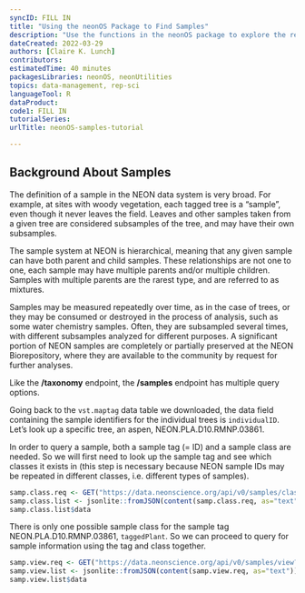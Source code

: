 ```yaml
---
syncID: FILL IN
title: "Using the neonOS Package to Find Samples"
description: "Use the functions in the neonOS package to explore the relationships between samples in the NEON database."
dateCreated: 2022-03-29
authors: [Claire K. Lunch]
contributors: 
estimatedTime: 40 minutes
packagesLibraries: neonOS, neonUtilities
topics: data-management, rep-sci
languageTool: R
dataProduct: 
code1: FILL IN
tutorialSeries:
urlTitle: neonOS-samples-tutorial

---
```



## Background About Samples

The definition of a sample in the NEON data system is very broad. For 
example, at sites with woody vegetation, each tagged tree is a "sample", 
even though it never leaves the field. Leaves and other samples taken from 
a given tree are considered subsamples of the tree, and may have their 
own subsamples.

The sample system at NEON is hierarchical, meaning that any given sample 
can have both parent and child samples. These relationships are not one to 
one, each sample may have multiple parents and/or multiple children. Samples 
with multiple parents are the rarest type, and are referred to as mixtures.

Samples may be measured repeatedly over time, as in the case of trees, or they 
may be consumed or destroyed in the process of analysis, such as some water 
chemistry samples. Often, they are subsampled several times, with different 
subsamples analyzed for different purposes. A significant portion of NEON 
samples are completely or partially preserved at the NEON Biorepository, where 
they are available to the community by request for further analyses.

Like the **/taxonomy** endpoint, the **/samples** endpoint has 
multiple query options.

Going back to the `vst.maptag` data table we downloaded, the data field 
containing the sample identifiers for the individual trees is 
`individualID`. Let's look up a specific tree, an aspen, 
NEON.PLA.D10.RMNP.03861.

In order to query a sample, both a sample tag (= ID) and a sample class are 
needed. So we will first need to look up the sample tag and see which 
classes it exists in (this step is necessary because NEON sample IDs 
may be repeated in different classes, i.e. different types of samples).

```r

samp.class.req <- GET("https://data.neonscience.org/api/v0/samples/classes?sampleTag=NEON.PLA.D10.RMNP.03861")
samp.class.list <- jsonlite::fromJSON(content(samp.class.req, as="text"))
samp.class.list$data

```

There is only one possible sample class for the sample tag 
NEON.PLA.D10.RMNP.03861, `taggedPlant`. So we can proceed to query for 
sample information using the tag and class together.

```r

samp.view.req <- GET("https://data.neonscience.org/api/v0/samples/view?sampleTag=NEON.PLA.D10.RMNP.03861&sampleClass=taggedPlant")
samp.view.list <- jsonlite::fromJSON(content(samp.view.req, as="text"))
samp.view.list$data

```
